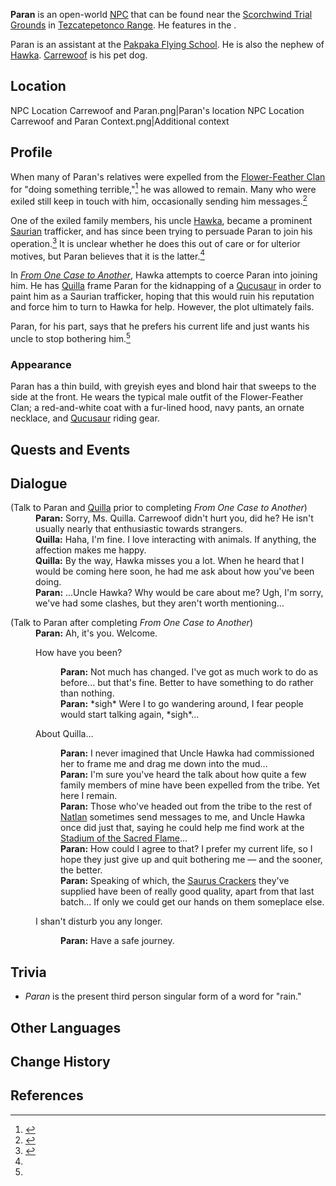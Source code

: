{{Character Infobox
|type             = Open-World NPC
|image            = NPC Paran.png
|realname         = <!-- Optional, if different from in-game name -->
|deceased         = <!-- Past (for deceased prior to events of the game) or free response -->
|region           = Natlan
|location         = Natlan
|affiliation      = Flower-Feather Clan
|affiliation2     = Pakpaka Flying School
|title            = Assistant

|ancestry         = <!-- Clan/family -->
|father           = 
|mother           = 
|spouse           = 
|sibling          = 
|child            = 
|relative         = Hawka
|relativeNote     = uncle
|voiceEN          = 
|voiceCN          = 
|voiceJP          = 
|voiceKR          = 
}}
'''Paran''' is an open-world [[NPC]] that can be found near the [[Scorchwind Trial Grounds]] in [[Tezcatepetonco Range]]. He features in the {{Quest|From One Case to Another}}.

Paran is an assistant at the [[Pakpaka Flying School]]. He is also the nephew of [[Hawka]]. [[Carrewoof]] is his pet dog.

==Location==
<gallery>
NPC Location Carrewoof and Paran.png|Paran's location
NPC Location Carrewoof and Paran Context.png|Additional context
</gallery>

==Profile==
When many of Paran's relatives were expelled from the [[Flower-Feather Clan]] for "doing something terrible,"<ref>{{Ref/Quest|Beat the Clock: 24 Hours}}</ref> he was allowed to remain. Many who were exiled still keep in touch with him, occasionally sending him messages.<ref name="Paran">{{Ref/NPC|Paran}}</ref>

One of the exiled family members, his uncle [[Hawka]], became a prominent [[Saurian]] trafficker, and has since been trying to persuade Paran to join his operation.<ref>{{Ref/Quest|Farewell, Final Saurus Cracker}}</ref> It is unclear whether he does this out of care or for ulterior motives, but Paran believes that it is the latter.<ref name="Paran" />

In ''[[From One Case to Another]]'', Hawka attempts to coerce Paran into joining him. He has [[Quilla]] frame Paran for the kidnapping of a [[Qucusaur]] in order to paint him as a Saurian trafficker, hoping that this would ruin his reputation and force him to turn to Hawka for help. However, the plot ultimately fails.

Paran, for his part, says that he prefers his current life and just wants his uncle to stop bothering him.<ref name="Paran" />

===Appearance===
Paran has a thin build, with greyish eyes and blond hair that sweeps to the side at the front. He wears the typical male outfit of the Flower-Feather Clan; a red-and-white coat with a fur-lined hood, navy pants, an ornate necklace, and [[Qucusaur]] riding gear.

==Quests and Events==
{{Quests and Events}}
<!--
==Idle Quotes==
{{Dialogue Start}}
:{{DIcon|Idle}} {{Tx}}
::{{A|VO Paran 01.ogg}} "{{Tx}}"
{{Dialogue End}}
-->
==Dialogue==
{{Dialogue Start}}
;(Talk to Paran and [[Quilla]] prior to completing ''From One Case to Another'')
:'''Paran:''' Sorry, Ms. Quilla. Carrewoof didn't hurt you, did he? He isn't usually nearly that enthusiastic towards strangers.
:'''Quilla:''' Haha, I'm fine. I love interacting with animals. If anything, the affection makes me happy.
:'''Quilla:''' By the way, Hawka misses you a lot. When he heard that I would be coming here soon, he had me ask about how you've been doing.
:'''Paran:''' ...Uncle Hawka? Why would be{{sic}} care about me? Ugh, I'm sorry, we've had some clashes, but they aren't worth mentioning...

;(Talk to Paran after completing ''From One Case to Another'')
:'''Paran:''' Ah, it's you. Welcome.
:{{DIcon}} How have you been?
::'''Paran:''' Not much has changed. I've got as much work to do as before... but that's fine. Better to have something to do rather than nothing.
::'''Paran:''' *sigh* Were I to go wandering around, I fear people would start talking again, *sigh*...
:{{DIcon}} About Quilla...
::'''Paran:''' I never imagined that Uncle Hawka had commissioned her to frame me and drag me down into the mud...
::'''Paran:''' I'm sure you've heard the talk about how quite a few family members of mine have been expelled from the tribe. Yet here I remain.
::'''Paran:''' Those who've headed out from the tribe to the rest of [[Natlan]] sometimes send messages to me, and Uncle Hawka once did just that, saying he could help me find work at the [[Stadium of the Sacred Flame]]...
::'''Paran:''' How could I agree to that? I prefer my current life, so I hope they just give up and quit bothering me &mdash; and the sooner, the better.
::'''Paran:''' Speaking of which, the [[Saurus Crackers]] they've supplied have been of really good quality, apart from that last batch... If only we could get our hands on them someplace else.
:{{DIcon}} I shan't disturb you any longer.
::'''Paran:''' Have a safe journey.
{{Dialogue End}}
<!--
==Event Dialogue==
===Event Name===
{{Dialogue Start}}
:'''Paran:'''
{{Dialogue End}}
-->
==Trivia ==
*''Paran'' is the present third person singular form of ''{{wt|para}}'' a {{w|Quechuan languages|Quechua}} word for "rain."

== Other Languages ==
{{Other Languages
|default_hidden = 1
|en       = Paran
|zhs      = 帕朗
|zhs_rm   = Pàlǎng
|zht      = 帕朗
|zht_rm   = Pàlǎng
|ja       = パラン
|ja_rm    = Paran
|ko       = 파란
|es       = Parán
|fr       = Paran
|ru       = Паран
|th       = Paran
|vi       = Paran
|de       = Paran
|id       = Paran
|pt       = Paran
|tr       = Paran
|it       = Paran
}}

==Change History==
{{Change History|5.2}}

==References==
{{Reflist}}